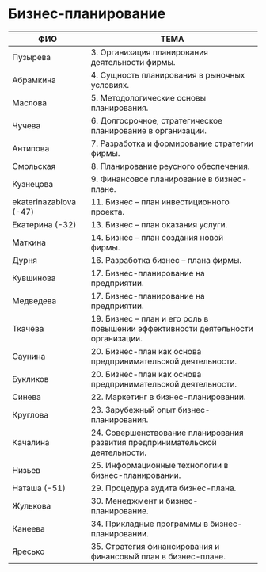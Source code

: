 # Бизнес-планирование

| ФИО         |                        ТЕМА                            |
| ----------- | ------------------------------------------------------ |
| Пузырева    | 3. Организация планирования деятельности фирмы.        |
| Абрамкина   | 4. Сущность планирования в рыночных условиях.          |
| Маслова     | 5. Методологические основы планирования.               |
| Чучева      | 6. Долгосрочное, стратегическое планирование в организации. |
| Антипова   | 7. Разработка и формирование стратегии фирмы. |
| Смольская   | 8. Планирование реусного обеспечения. |
| Кузнецова   | 9. Финансовое планирование в бизнес-плане. |
| ekaterinazablova (-47)  | 11. Бизнес – план инвестиционного проекта. |
| Екатерина (-32)  | 13. Бизнес – план оказания услуги. |
| Маткина  | 14. Бизнес – план создания новой фирмы. |
| Дурня   | 16. Разработка бизнес – плана фирмы. |
| Кувшинова   | 17. Бизнес-планирование на предприятии.                |
| Медведева   | 17. Бизнес-планирование на предприятии.                |
| Ткачёва   | 19. Бизнес – план и его роль в повышении эффективности деятельности организации. |
| Саунина     | 20. Бизнес-план как основа предпринимательской деятельности. |
| Букликов     | 20. Бизнес-план как основа предпринимательской деятельности. |
| Cинева      | 22. Маркетинг в бизнес-планировании.                   |
| Круглова    | 23. Зарубежный опыт бизнес-планирования.               |
| Качалина    | 24. Совершенствование планирования развития предпринимательской деятельности. |
| Низьев      | 25. Информационные технологии в бизнес-планировании.   |
| Наташа (-51) | 29. Процедура аудита бизнес-плана.   |
| Жулькова      | 30. Менеджмент и бизнес-планирование.   |
| Канеева      | 34. Прикладные программы в бизнес-планировании. |
| Яресько      | 35. Стратегия финансирования и финансовый план в бизнес-плане. |

